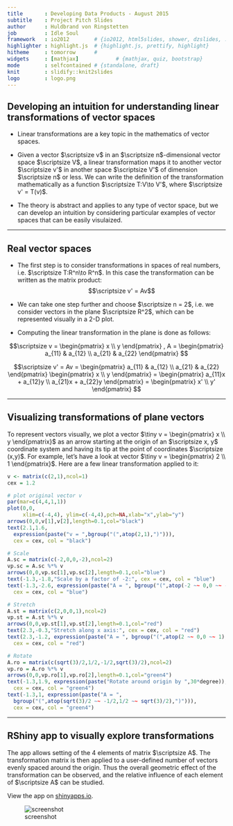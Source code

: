 ```yaml
---
title       : Developing Data Products - August 2015
subtitle    : Project Pitch Slides
author      : Huldbrand von Ringstetten
job         : Idle Soul
framework   : io2012        # {io2012, html5slides, shower, dzslides, ...}
highlighter : highlight.js  # {highlight.js, prettify, highlight}
hitheme     : tomorrow      # 
widgets     : [mathjax]            # {mathjax, quiz, bootstrap}
mode        : selfcontained # {standalone, draft}
knit        : slidify::knit2slides
logo        : logo.png
---
```


## Developing an intuition for understanding linear transformations of vector spaces

* Linear transformations are a key topic in the mathematics of vector spaces.

* Given a vector $\scriptsize v$ in an $\scriptsize n$-dimensional vector
space $\scriptsize V$, a linear transformation maps it to another vector
$\scriptsize v'$ in another space $\scriptsize V'$ of dimension
$\scriptsize n$ or less. We can write the definition of the transformation
mathematically as a function $\scriptsize T:V\to V'$, where $\scriptsize v'
= T(v)$.

* The theory is abstract and applies to any type of vector space, but we can
develop an intuition by considering particular examples of vector spaces that
can be easily visulaized.

---

## Real vector spaces

* The first step is to consider transformations in spaces of real numbers,
i.e. $\scriptsize T:R^n\to R^n$. In this case the transformation can be written
as the matrix product: $$\scriptsize v' = Av$$

* We can take one step further and choose $\scriptsize n = 2$, i.e. we consider
vectors in the plane $\scriptsize R^2$, which can be represented visually in a
2-D plot.

* Computing the linear transformation in the plane is done as follows:

$$\scriptsize
v = \begin{pmatrix} x \\ y \end{pmatrix} ,
A = \begin{pmatrix} a_{11} & a_{12} \\ a_{21} & a_{22} \end{pmatrix}
$$

$$\scriptsize
v' = Av = \begin{pmatrix} a_{11} & a_{12} \\ a_{21} & a_{22} \end{pmatrix}
\begin{pmatrix} x \\ y \end{pmatrix} = \begin{pmatrix} a_{11}x + a_{12}y \\
a_{21}x + a_{22}y \end{pmatrix} = \begin{pmatrix} x' \\ y' \end{pmatrix}
$$


---

## Visualizing transformations of plane vectors

To represent vectors visually, we plot a vector $\tiny v = \begin{pmatrix} x \\
y \end{pmatrix}$ as an arrow starting at the origin of an $\scriptsize x, y$
coordinate system and having its tip at the point of coordinates $\scriptsize
(x,y)$. For example, let's have a look at vector $\tiny v = \begin{pmatrix} 2 \\
1 \end{pmatrix}$. Here are a few linear transformation applied to it:

```r
v <- matrix(c(2,1),ncol=1)
cex = 1.2

# plot original vector v
par(mar=c(4,4,1,1))
plot(0,0,
     xlim=c(-4,4), ylim=c(-4,4),pch=NA,xlab="x",ylab="y")
arrows(0,0,v[1],v[2],length=0.1,col="black")
text(2.1,1.6,
  expression(paste("v = ",bgroup("(",atop(2,1),")"))),
  cex = cex, col = "black")

# Scale
A.sc = matrix(c(-2,0,0,-2),ncol=2)
vp.sc = A.sc %*% v
arrows(0,0,vp.sc[1],vp.sc[2],length=0.1,col="blue")
text(-1.3,-1.8,"Scale by a factor of -2:", cex = cex, col = "blue")
text(-1.3,-2.6, expression(paste("A = ", bgroup("(",atop(-2 ~~ 0,0 ~~ -2),")"))),
  cex = cex, col = "blue")

# Stretch
A.st = matrix(c(2,0,0,1),ncol=2)
vp.st = A.st %*% v
arrows(0,0,vp.st[1],vp.st[2],length=0.1,col="red")
text(2.3,-0.3,"Stretch along x axis:", cex = cex, col = "red")
text(2.3,-1.2, expression(paste("A = ", bgroup("(",atop(2 ~~ 0,0 ~~ 1),")"))),
  cex = cex, col = "red")

# Rotate
A.ro = matrix(c(sqrt(3)/2,1/2,-1/2,sqrt(3)/2),ncol=2)
vp.ro = A.ro %*% v
arrows(0,0,vp.ro[1],vp.ro[2],length=0.1,col="green4")
text(-1.3,1.9, expression(paste("Rotate around origin by ",30*degree)),
  cex = cex, col = "green4")
text(-1.3,1, expression(paste("A = ",
  bgroup("(",atop(sqrt(3)/2 ~~ -1/2,1/2 ~~ sqrt(3)/2),")"))),
  cex = cex, col = "green4")
```

---

## RShiny app to visually explore transformations

The app allows setting of the 4 elements of matrix $\scriptsize A$. The
transformation matrix is then applied to a user-defined number of vectors evenly
spaced around the origin. Thus the overall geometric effect of the
transformation can be observed, and the relative influence of each element of
$\scriptsize A$ can be studied.

View the app on <a
href="https://moohbear.shinyapps.io/Developing_Data_Products_2015_08">
shinyapps.io</a>.

![screenshot](assets/img/screenshot.png)
